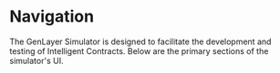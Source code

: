 # Navigation

The GenLayer Simulator is designed to facilitate the development and testing of Intelligent Contracts. Below are the primary sections of the simulator's UI.


<Cards>
  <Card title="Deploy Contract" href="/simulator/usage-and-interaction/deploying-contract" />

  <Card title="Initiate Transaction" href="/simulator/usage-and-interaction/initiating-transaction"/>
  <Card  title="Node Logs" href="/simulator/usage-and-interaction/node-logs" />
  <Card  title="Contract State" href="/simulator/usage-and-interaction/contract-state" />
  <Card title="Validators" href="/simulator/usage-and-interaction/validators" />

</Cards>






